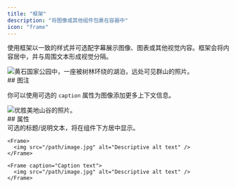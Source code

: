 ```yaml
---
title: "框架"
description: "将图像或其他组件包裹在容器中"
icon: "frame"
---
```


使用框架以一致的样式并可选配字幕展示图像、图表或其他视觉内容。框架会将内容居中，并与周围文本形成视觉分隔。

<Frame>
  <img src="https://mintlify-assets.b-cdn.net/yellowstone.jpeg" alt="黄石国家公园中，一座被树林环绕的湖泊，远处可见群山的照片。" />
</Frame>

<div id="captions">
  ## 图注
</div>

你可以使用可选的 `caption` 属性为图像添加更多上下文信息。

<Frame caption="优胜美地国家公园每年接待超过 350 万名游客">
  <img src="https://mintlify-assets.b-cdn.net/yosemite.jpg" alt="优胜美地山谷的照片。" />
</Frame>

<div id="properties">
  ## 属性
</div>

<ResponseField name="caption" type="string">
  可选的标题/说明文本，将在组件下方居中显示。
</ResponseField>

<CodeGroup>

```mdx Frame
<Frame>
  <img src="/path/image.jpg" alt="Descriptive alt text" />
</Frame>
```

```mdx Frame with a caption
<Frame caption="Caption text">
  <img src="/path/image.jpg" alt="Descriptive alt text" />
</Frame>
```
</CodeGroup>